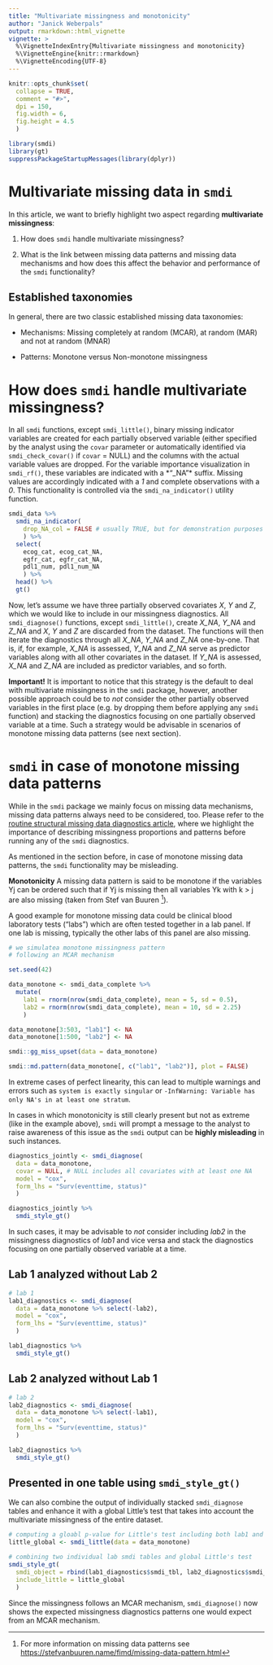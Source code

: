 ```yaml
---
title: "Multivariate missingness and monotonicity"
author: "Janick Weberpals"
output: rmarkdown::html_vignette
vignette: >
  %\VignetteIndexEntry{Multivariate missingness and monotonicity}
  %\VignetteEngine{knitr::rmarkdown}
  %\VignetteEncoding{UTF-8}
---
```


<style>
p.comment {
background-color: #DBDBDB;
padding: 10px;
border: 1px solid black;
margin-left: 25px;
border-radius: 5px;
font-style: italic;
}
</style>

```r
knitr::opts_chunk$set(
  collapse = TRUE,
  comment = "#>",
  dpi = 150,
  fig.width = 6,
  fig.height = 4.5
  )
```

```r
library(smdi)
library(gt)
suppressPackageStartupMessages(library(dplyr))
```

# Multivariate missing data in `smdi`

In this article, we want to briefly highlight two aspect regarding **multivariate missingness**: 

1. How does `smdi` handle multivariate missingness?

2. What is the link between missing data patterns and missing data mechanisms and how does this affect the behavior and performance of the `smdi` functionality?

## Established taxonomies

In general, there are two classic established missing data taxonomies:

* Mechanisms: Missing completely at random (MCAR), at random (MAR) and not at random (MNAR)

* Patterns: Monotone versus Non-monotone missingness

# How does `smdi` handle multivariate missingness?

In all `smdi` functions, except `smdi_little()`, binary missing indicator variables are created for each partially observed variable (either specified by the analyst using the `covar` parameter or automatically identified via `smdi_check_covar()` if `covar` = NULL) and the columns with the actual variable values are dropped. For the variable importance visualization in `smdi_rf()`, these variables are indicated with a *"_NA"* suffix. Missing values are accordingly indicated with a *1* and complete observations with a *0*. This functionality is controlled via the `smdi_na_indicator()` utility function. 

```r
smdi_data %>% 
  smdi_na_indicator(
    drop_NA_col = FALSE # usually TRUE, but for demonstration purposes set to FALSE
    ) %>% 
  select(
    ecog_cat, ecog_cat_NA, 
    egfr_cat, egfr_cat_NA, 
    pdl1_num, pdl1_num_NA
    ) %>% 
  head() %>% 
  gt()
```

Now, let's assume we have three partially observed covariates *X*, *Y* and *Z*, which we would like to include in our missingness diagnostics. All `smdi_diagnose()` functions, except `smdi_little()`, create *X_NA*, *Y_NA* and *Z_NA* and *X*, *Y* and *Z* are discarded from the dataset. The functions will then iterate the diagnostics through all *X_NA*, *Y_NA* and *Z_NA* one-by-one. That is, if, for example, *X_NA* is assessed, *Y_NA* and *Z_NA* serve as predictor variables along with all other covariates in the dataset. If *Y_NA* is assessed, *X_NA* and *Z_NA* are included as predictor variables, and so forth.

<div class="alert alert-info">
  <strong>Important!</strong> It is important to notice that this strategy is the default to deal with multivariate missingness in the `smdi` package, however, another possible approach could be to *not* consider the other partially observed variables in the first place (e.g. by dropping them before applying any `smdi` function) and stacking the diagnostics focusing on one partially observed variable at a time. Such a strategy would be advisable in scenarios of monotone missing data patterns (see next section).
</div>

# `smdi` in case of monotone missing data patterns

While in the `smdi` package we mainly focus on missing data mechanisms, missing data patterns always need to be considered, too. Please refer to the [routine structural missing data diagnostics article](https://janickweberpals.gitlab-pages.partners.org/smdi/articles/routine_diagnostics.html#descriptives), where we highlight the importance of describing missingness proportions and patterns before running any of the `smdi` diagnostics.

As mentioned in the section before, in case of monotone missing data patterns, the `smdi` functionality may be misleading.

<div class="alert alert-info">
  <strong>Monotonicity</strong> A missing data pattern is said to be monotone if the variables Yj can be ordered such that if Yj is missing then all variables Yk with k > j are also missing (taken from Stef van Buuren [^1]).
</div>

[^1]: For more information on missing data patterns see <https://stefvanbuuren.name/fimd/missing-data-pattern.html>

A good example for monotone missing data could be clinical blood laboratory tests ("labs") which are often tested together in a lab panel. If one lab is missing, typically the other labs of this panel are also missing.

```r
# we simulatea monotone missingness pattern
# following an MCAR mechanism

set.seed(42)

data_monotone <- smdi_data_complete %>% 
  mutate(
    lab1 = rnorm(nrow(smdi_data_complete), mean = 5, sd = 0.5),
    lab2 = rnorm(nrow(smdi_data_complete), mean = 10, sd = 2.25)
    )

data_monotone[3:503, "lab1"] <- NA
data_monotone[1:500, "lab2"] <- NA
```

```r
smdi::gg_miss_upset(data = data_monotone)
```

```r
smdi::md.pattern(data_monotone[, c("lab1", "lab2")], plot = FALSE)
```

In extreme cases of perfect linearity, this can lead to multiple warnings and errors such as `system is exactly singular` or `-InfWarning: Variable has only NA's in at least one stratum`.

In cases in which monotonicity is still clearly present but not as extreme (like in the example above), `smdi` will prompt a message to the analyst to raise awareness of this issue as the `smdi` output can be **highly misleading** in such instances.

```r
diagnostics_jointly <- smdi_diagnose(
  data = data_monotone,
  covar = NULL, # NULL includes all covariates with at least one NA
  model = "cox",
  form_lhs = "Surv(eventtime, status)"
  )
```

```r
diagnostics_jointly %>% 
  smdi_style_gt()
```

In such cases, it may be advisable to *not* consider including *lab2* in the missingness diagnostics of *lab1* and vice versa and stack the diagnostics focusing on one partially observed variable at a time.

## Lab 1 analyzed without Lab 2

```r
# lab 1
lab1_diagnostics <- smdi_diagnose(
  data = data_monotone %>% select(-lab2),
  model = "cox",
  form_lhs = "Surv(eventtime, status)"
  )

lab1_diagnostics %>% 
  smdi_style_gt()
```

## Lab 2 analyzed without Lab 1

```r
# lab 2
lab2_diagnostics <- smdi_diagnose(
  data = data_monotone %>% select(-lab1),
  model = "cox",
  form_lhs = "Surv(eventtime, status)"
  )

lab2_diagnostics %>% 
  smdi_style_gt()
```

## Presented in one table using `smdi_style_gt()`

We can also combine the output of individually stacked `smdi_diagnose` tables and enhance it with a global Little's test that takes into account the multivariate missingness of the entire dataset.

```r
# computing a gloabl p-value for Little's test including both lab1 and lab2
little_global <- smdi_little(data = data_monotone)

# combining two individual lab smdi tables and global Little's test
smdi_style_gt(
  smdi_object = rbind(lab1_diagnostics$smdi_tbl, lab2_diagnostics$smdi_tbl), 
  include_little = little_global
  )
```

Since the missingness follows an MCAR mechanism, `smdi_diagnose()` now shows the expected missingness diagnostics patterns one would expect from an MCAR mechanism.

